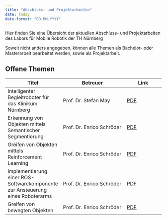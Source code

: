 ```yaml
---
title: "Abschluss- und Projektarbeiten"
date: today
date-format: "DD.MM.YYYY"
---
```


Hier finden Sie eine Übersicht der aktuellen Abschluss- und Projektarbeiten des Labors für Mobile Robotik der TH Nürnberg

Soweit nicht anders angegeben, können alle Themen als Bachelor- oder Masterarbeit bearbeitet werden, sowie als Projektarbeit.

## Offene Themen

| Titel | Betreuer | Link |
|-------|----------|------|
| Intelligenter Begleitroboter für das Klinikum Nürnberg | Prof. Dr. Stefan May | [PDF](build/2025_06_patientenassistenz.pdf) |
| Erkennung von Objekten mittels Semantischer Segmentierung | Prof. Dr. Enrico Schröder | [PDF](build/2025_03_semseg.pdf) |
| Greifen von Objekten mittels Reinforcement Learning | Prof. Dr. Enrico Schröder | [PDF](build/2025_03_rl_grasping.pdf) |
| Implementierung einer ROS-Softwarekomponente zur Ansteuerung eines Roboterarms | Prof. Dr. Enrico Schröder | [PDF](build/2025_03_armcontroller.pdf) |
| Greifen von bewegten Objekten | Prof. Dr. Enrico Schröder | [PDF](build/2025_03_greifen_bewegte_objekte.pdf) |